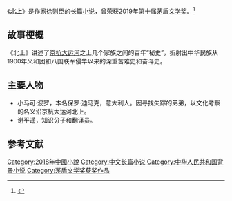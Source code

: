{{Infobox book
| 书名      = 北上
| 图片      =
| 图片说明   = 
| 作者      = [[徐则臣|徐则臣]]
| 原名      = 
| 插图      = 
| 封面设计   = 
| 出版地    = 北京市
| 语言      = 简体中文
| 系列      = 
| 题材      = 
| 类型      = 长篇小说
| 出版者    = 北京十月文艺出版社
| 出版日期   = 2018年
| 中文版    = 
| 媒介      = 
| 页数      = 
| 开本      = 
| isbn      = 9787530218655
| oclc      = 
| 杜威十进制图书分类法    = 
| 美国国会图书馆图书分类法 = 
| 上一部作品  = 
| 下一部作品  = 
| 引用       = 
| 被引用     = 
}}
《'''北上'''》是作家[[徐则臣|徐则臣]]的[[长篇小说|长篇小说]]，曾荣获2019年第十届[[茅盾文学奖|茅盾文学奖]]。<ref>{{cite news |author1=魏冰心 |title=徐则臣新作《北上》：在关于一条大河的故事里，阅读我们的民族与文化 |url=http://culture.ifeng.com/c/7jeEZi4B1ea |accessdate=2020-08-23 |work=凤凰网 |date=2019-01-21}}</ref>

==故事梗概==
《北上》讲述了[[京杭大运河|京杭大运河]]之上几个家族之间的百年“秘史”，折射出中华民族从1900年义和团和八国联军侵华以来的深重苦难史和奋斗史。

== 主要人物 ==
*小马可·波罗，本名保罗·迪马克，意大利人。因寻找失踪的弟弟，以文化考察的名义沿京杭大运河北上。
*谢平遥，知识分子和翻译员。

==参考文献==
{{reflist}}

{{茅盾文学奖}}

{{DEFAULTSORT:Bei北上}}
[[Category:2018年中國小說|Category:2018年中國小說]]
[[Category:中文长篇小说|Category:中文长篇小说]]
[[Category:中华人民共和国背景小说|Category:中华人民共和国背景小说]]
[[Category:茅盾文学奖获奖作品|Category:茅盾文学奖获奖作品]]